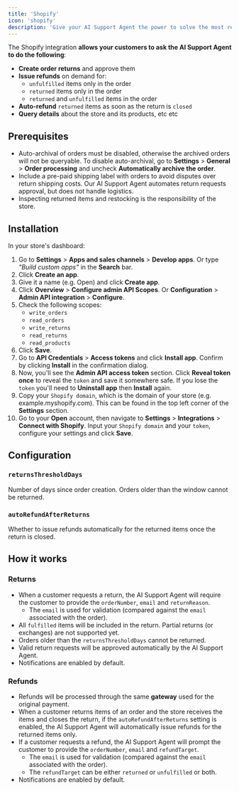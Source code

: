 ```yaml
---
title: 'Shopify'
icon: 'shopify'
description: 'Give your AI Support Agent the power to solve the most recurring L2 and L3 tickets in your store.'
---
```


The Shopify integration **allows your customers to ask the AI Support Agent to do the following**:

- **Create order returns** and approve them
- **Issue refunds** on demand for:
  - `unfulfilled` items only in the order
  - `returned` items only in the order
  - `returned` and `unfulfilled` items in the order
- **Auto-refund** `returned` items as soon as the return is `closed`
- **Query details** about the store and its products, etc etc

## Prerequisites

- Auto-archival of orders must be disabled, otherwise the archived orders will not be queryable.
  To disable auto-archival, go to **Settings** > **General** > **Order processing** and uncheck **Automatically archive the order**.
- Include a pre-paid shipping label with orders to avoid disputes over return shipping costs.
  Our AI Support Agent automates return requests approval, but does not handle logistics.
- Inspecting returned items and restocking is the responsibility of the store.

## Installation

In your store's dashboard:

1. Go to **Settings** > **Apps and sales channels** > **Develop apps**. Or type _\"Build custom apps\"_ in the **Search** bar.
2. Click **Create an app**.
3. Give it a name (e.g. Open) and click **Create app**.
4. Click **Overview** > **Configure admin API Scopes**. Or **Configuration** > **Admin API integration** > **Configure**.
5. Check the following scopes:
   - `write_orders`
   - `read_orders`
   - `write_returns`
   - `read_returns`
   - `read_products`
6. Click **Save**.
7. Go to **API Credentials** > **Access tokens** and click **Install app**. Confirm by clicking **Install** in the confirmation dialog.
8. Now, you'll see the **Admin API access token** section. Click **Reveal token once** to reveal the `token` and save it somewhere safe.
   If you lose the `token` you'll need to **Uninstall app** then **Install** again.
9. Copy your `Shopify domain`, which is the domain of your store (e.g. example.myshopify.com).
   This can be found in the top left corner of the **Settings** section.
10. Go to your **Open** account, then navigate to **Settings** > **Integrations** > **Connect with Shopify**.
    Input your `Shopify domain` and your `token`, configure your settings and click **Save**.

## Configuration

### `returnsThresholdDays`

Number of days since order creation. Orders older than the window cannot be returned.

### `autoRefundAfterReturns`

Whether to issue refunds automatically for the returned items once the return is closed.

## How it works

### Returns

- When a customer requests a return, the AI Support Agent will require the customer to provide the `orderNumber`, `email` and `returnReason`.
  - The `email` is used for validation (compared against the `email` associated with the order).
- All `fulfilled` items will be included in the return. Partial returns (or exchanges) are not supported yet.
- Orders older than the `returnsThresholdDays` cannot be returned.
- Valid return requests will be approved automatically by the AI Support Agent.
- Notifications are enabled by default.

### Refunds

- Refunds will be processed through the same **gateway** used for the original payment.
- When a customer returns items of an order and the store receives the items and closes the return,
  if the `autoRefundAfterReturns` setting is enabled, the AI Support Agent will automatically issue refunds for the returned items only.
- If a customer requests a refund, the AI Support Agent will prompt the customer to provide the `orderNumber`, `email` and `refundTarget`.
  - The `email` is used for validation (compared against the `email` associated with the order).
  - The `refundTarget` can be either `returned` or `unfulfilled` or both.
- Notifications are enabled by default.
